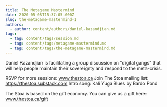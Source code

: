 ```yaml
---
title: The Metagame Mastermind
date: 2020-05-08T15:37:05.000Z
slug: the-metagame-mastermind-1
authors:
  - author: content/authors/daniel-kazandjian.md
tags:
  - tag: content/tags/session.md
  - tag: content/tags/metagame-mastermind.md
  - tag: content/tags/the-metagame-mastermind.md
---
```


Daniel Kazandjian is facilitating a group discussion on "digital gangs" that will help people maintain their sovereignty and respond to the meta-crisis.

RSVP for more sessions: www.thestoa.ca
Join The Stoa mailing list: https://thestoa.substack.com
Intro song: Kali Yuga Blues by Bardo Pond

The Stoa is based on the gift economy. You can give us a gift here: www.thestoa.ca/gift
